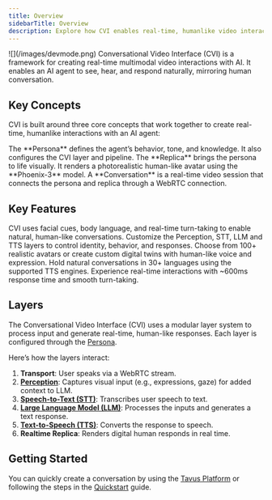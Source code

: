 ```yaml
---
title: Overview
sidebarTitle: Overview
description: Explore how CVI enables real-time, humanlike video interactions through configurable personas, lifelike replicas.
---
```


<Frame>
![](/images/devmode.png)
</Frame>
Conversational Video Interface (CVI) is a framework for creating real-time multimodal video interactions with AI. It enables an AI agent to see, hear, and respond naturally, mirroring human conversation.

## Key Concepts
CVI is built around three core concepts that work together to create real-time, humanlike interactions with an AI agent:
<CardGroup cols={3}>

  <Card title="Persona" icon="heart-pulse" href="/sections/conversational-video-interface/persona/overview">
    The **Persona** defines the agent’s behavior, tone, and knowledge. It also configures the CVI layer and pipeline.
  </Card>

  <Card title="Replica" icon="user-group" href="/sections/replica/overview">
    The **Replica** brings the persona to life visually. It renders a photorealistic human-like avatar using the **Phoenix-3** model.
  </Card>

  <Card title="Conversation" icon="video" href="/sections/conversational-video-interface/conversation/overview">
    A **Conversation** is a real-time video session that connects the persona and replica through a WebRTC connection.
  </Card>

</CardGroup>


## Key Features

<CardGroup cols={2}>
  
<Card title="Natural Interaction" icon="face-smile-beam">
CVI uses facial cues, body language, and real-time turn-taking to enable natural, human-like conversations.
</Card>

<Card title="Modular pipeline" icon="layer-group">
Customize the Perception, STT, LLM and TTS layers to control identity, behavior, and responses.
</Card>

<Card title="Lifelike AI replicas" icon="user-robot">
Choose from 100+ realistic avatars or create custom digital twins with human-like voice and expression.
</Card>

<Card title="Multilingual support" icon="globe">
Hold natural conversations in 30+ languages using the supported TTS engines.
</Card>

<Card title="World's lowest latency" icon="bolt">
Experience real-time interactions with ~600ms response time and smooth turn-taking.
</Card>
</CardGroup>


## Layers

The Conversational Video Interface (CVI) uses a modular layer system to process input and generate real-time, human-like responses. Each layer is configured through the <a href="/sections/conversational-video-interface/persona/overview" target="_blank">Persona</a>.

Here’s how the layers interact:

1. **Transport**: User speaks via a WebRTC stream.
2. <a href="/sections/conversational-video-interface/persona/perception" target='_blank'>**Perception**</a>: Captures visual input (e.g., expressions, gaze) for added context to LLM.
3. <a href="/sections/conversational-video-interface/persona/stt" target="_blank">**Speech-to-Text (STT)**</a>: Transcribes user speech to text.
4. <a href="/sections/conversational-video-interface/persona/llm" target="_blank">**Large Language Model (LLM)**</a>: Processes the inputs and generates a text response.
5. <a href="/sections/conversational-video-interface/persona/tts" target='_blank'>**Text-to-Speech (TTS)**</a>: Converts the response to speech.
6. **Realtime Replica**: Renders digital human responds in real time.



## Getting Started
You can quickly create a conversation by using the <a href="https://platform.tavus.io/" target="_blank">Tavus Platform</a> or following the steps in the <a href="/sections/conversational-video-interface/quickstart/use-the-full-pipeline" target="_blank">Quickstart</a> guide.
